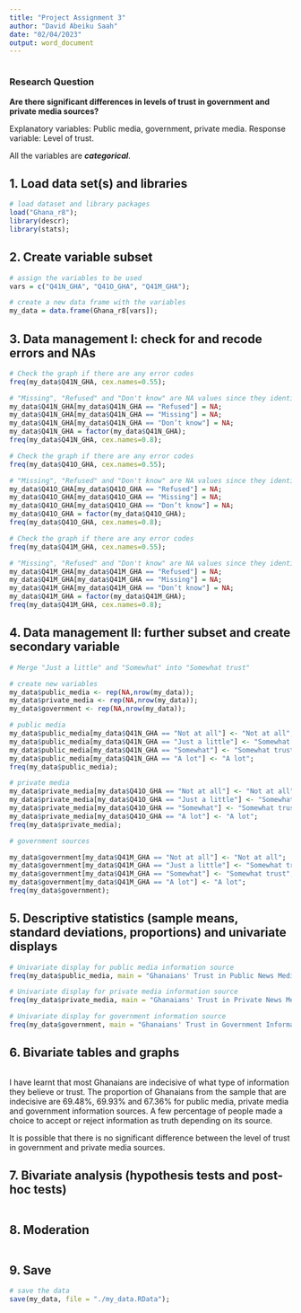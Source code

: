 ```yaml
---
title: "Project Assignment 3"
author: "David Abeiku Saah"
date: "02/04/2023"
output: word_document
---
```


```r
```

### Research Question

**Are there significant differences in levels of trust in government and private media sources?**

Explanatory variables: Public media, government, private media.
Response variable: Level of trust.

All the variables are ***categorical***.

## 1. Load data set(s) and libraries

```r
# load dataset and library packages
load("Ghana_r8");
library(descr);
library(stats);
``` 


## 2. Create variable subset

```r
# assign the variables to be used
vars = c("Q41N_GHA", "Q41O_GHA", "Q41M_GHA");

# create a new data frame with the variables
my_data = data.frame(Ghana_r8[vars]);
```

## 3. Data management I: check for and recode errors and NAs

```r
# Check the graph if there are any error codes
freq(my_data$Q41N_GHA, cex.names=0.55);

# "Missing", "Refused" and "Don't know" are NA values since they identify as missing data
my_data$Q41N_GHA[my_data$Q41N_GHA == "Refused"] = NA;
my_data$Q41N_GHA[my_data$Q41N_GHA == "Missing"] = NA;
my_data$Q41N_GHA[my_data$Q41N_GHA == "Don’t know"] = NA;
my_data$Q41N_GHA = factor(my_data$Q41N_GHA);
freq(my_data$Q41N_GHA, cex.names=0.8);

# Check the graph if there are any error codes
freq(my_data$Q41O_GHA, cex.names=0.55);

# "Missing", "Refused" and "Don't know" are NA values since they identify as missing data
my_data$Q41O_GHA[my_data$Q41O_GHA == "Refused"] = NA;
my_data$Q41O_GHA[my_data$Q41O_GHA == "Missing"] = NA;
my_data$Q41O_GHA[my_data$Q41O_GHA == "Don’t know"] = NA;
my_data$Q41O_GHA = factor(my_data$Q41O_GHA);
freq(my_data$Q41O_GHA, cex.names=0.8);

# Check the graph if there are any error codes
freq(my_data$Q41M_GHA, cex.names=0.55);

# "Missing", "Refused" and "Don't know" are NA values since they identify as missing data
my_data$Q41M_GHA[my_data$Q41M_GHA == "Refused"] = NA;
my_data$Q41M_GHA[my_data$Q41M_GHA == "Missing"] = NA;
my_data$Q41M_GHA[my_data$Q41M_GHA == "Don’t know"] = NA;
my_data$Q41M_GHA = factor(my_data$Q41M_GHA);
freq(my_data$Q41M_GHA, cex.names=0.8);
```

## 4. Data management II: further subset and create secondary variable

```r
# Merge "Just a little" and "Somewhat" into "Somewhat trust"

# create new variables
my_data$public_media <- rep(NA,nrow(my_data));
my_data$private_media <- rep(NA,nrow(my_data));
my_data$government <- rep(NA,nrow(my_data));

# public media
my_data$public_media[my_data$Q41N_GHA == "Not at all"] <- "Not at all";
my_data$public_media[my_data$Q41N_GHA == "Just a little"] <- "Somewhat trust";
my_data$public_media[my_data$Q41N_GHA == "Somewhat"] <- "Somewhat trust";
my_data$public_media[my_data$Q41N_GHA == "A lot"] <- "A lot";
freq(my_data$public_media);

# private media
my_data$private_media[my_data$Q41O_GHA == "Not at all"] <- "Not at all";
my_data$private_media[my_data$Q41O_GHA == "Just a little"] <- "Somewhat trust";
my_data$private_media[my_data$Q41O_GHA == "Somewhat"] <- "Somewhat trust";
my_data$private_media[my_data$Q41O_GHA == "A lot"] <- "A lot";
freq(my_data$private_media);

# government sources

my_data$government[my_data$Q41M_GHA == "Not at all"] <- "Not at all";
my_data$government[my_data$Q41M_GHA == "Just a little"] <- "Somewhat trust";
my_data$government[my_data$Q41M_GHA == "Somewhat"] <- "Somewhat trust";
my_data$government[my_data$Q41M_GHA == "A lot"] <- "A lot";
freq(my_data$government);
```

## 5. Descriptive statistics (sample means, standard deviations, proportions) and univariate displays

```r
# Univariate display for public media information source
freq(my_data$public_media, main = "Ghanaians' Trust in Public News Media", y.axis = "percent", ylab = "Percentage of People", xlab = "Level of Trust");

# Univariate display for private media information source
freq(my_data$private_media, main = "Ghanaians' Trust in Private News Media", y.axis = "percent", ylab = "Percentage of People", xlab = "Level of Trust");

# Univariate display for government information source
freq(my_data$government, main = "Ghanaians' Trust in Government Information Sources", y.axis = "percent", ylab = "Percentage of People", xlab = "Level of Trust");
```

## 6. Bivariate tables and graphs

```r

```

I have learnt that most Ghanaians are indecisive of what type of information they believe or trust. The proportion of Ghanaians from the sample that are indecisive are 69.48%, 69.93% and 67.36% for public media, private media and government information sources. A few percentage of people made a choice to accept or reject information as truth depending on its source. 

It is possible that there is no significant difference between the level of trust in government and private media sources.

## 7. Bivariate analysis (hypothesis tests and post-hoc tests)

```r
```

## 8. Moderation

```r
```

## 9. Save

```r
# save the data
save(my_data, file = "./my_data.RData");
```